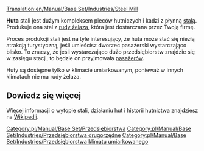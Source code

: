 [[Translation:en/Manual/Base Set/Industries/Steel Mill]]

{{pl/Manual/Base Set/Przedsiębiorstwa|image=en/Manual/Base Set/Industries/Steelmill.png
|name=Huta
|climates=[[pl/Manual/Klimat]]
|accepts=[[pl/Manual/Base Set/Cargos/Ruda żelaza|Ruda żelaza]]
|produces=[[pl/Manual/Base Set/Cargos/Stal|Stal]]
}}
'''Huta''' stali jest dużym kompleksem pieców hutniczych i kadzi z płynną [[pl/Manual/Base Set/Cargos/Stal|stalą]]. Produkuje ona stal z [[pl/Manual/Base Set/Cargos/Ruda żelaza|rudy żelaza]], która jest dostarczana przez Twoją firmę.

Proces produkcji stali jest na tyle interesujący, że huta może stać się niezłą atrakcją turystyczną, jeśli umieścisz dworzec pasażerski wystarczająco blisko. To znaczy, że jeśli wystarczająco dużo przedsiębiorstw znajdzie się w zasięgu stacji, to będzie on przyjmowała [[pl/Manual/Base Set/Cargos/Pasażerowie|pasażerów]].

Huty są dostępne tylko w klimacie umiarkowanym, ponieważ w innych klimatach nie ma rudy żelaza. 

==Dowiedz się więcej==

Więcej informacji o wytopie stali, działaniu hut i historii hutnictwa znajdziesz na [https://pl.wikipedia.org/wiki/Hutnictwo Wikipedii].

{{pl/Manual/Navbox Industries}}

[[Category:pl/Manual/Base Set/Przedsiębiorstwa]]
[[Category:pl/Manual/Base Set/Industries/Przedsiębiorstwa drugorzędne]]
[[Category:pl/Manual/Base Set/Industries/Przedsiębiorstwa klimatu umiarkowanego]]